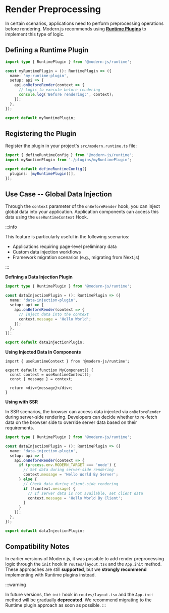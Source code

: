 # Render Preprocessing

In certain scenarios, applications need to perform preprocessing operations before rendering. Modern.js recommends using **[Runtime Plugins](/plugin/introduction.html#runtime-plugins)** to implement this type of logic.

## Defining a Runtime Plugin

```ts
import type { RuntimePlugin } from '@modern-js/runtime';

const myRuntimePlugin = (): RuntimePlugin => ({
  name: 'my-runtime-plugin',
  setup: api => {
    api.onBeforeRender(context => {
      // Logic to execute before rendering
      console.log('Before rendering:', context);
    });
  },
});

export default myRuntimePlugin;
```

## Registering the Plugin

Register the plugin in your project's `src/modern.runtime.ts` file:

```ts
import { defineRuntimeConfig } from '@modern-js/runtime';
import myRuntimePlugin from './plugins/myRuntimePlugin';

export default defineRuntimeConfig({
  plugins: [myRuntimePlugin()],
});
```

## Use Case -- Global Data Injection

Through the `context` parameter of the `onBeforeRender` hook, you can inject global data into your application. Application components can access this data using the `useRuntimeContext` Hook.

:::info

This feature is particularly useful in the following scenarios:

- Applications requiring page-level preliminary data
- Custom data injection workflows
- Framework migration scenarios (e.g., migrating from Next.js)

:::

**Defining a Data Injection Plugin**

```ts
import type { RuntimePlugin } from '@modern-js/runtime';

const dataInjectionPlugin = (): RuntimePlugin => ({
  name: 'data-injection-plugin',
  setup: api => {
    api.onBeforeRender(context => {
      // Inject data into the context
      context.message = 'Hello World';
    });
  },
});

export default dataInjectionPlugin;
```

**Using Injected Data in Components**

```tsx
import { useRuntimeContext } from '@modern-js/runtime';

export default function MyComponent() {
  const context = useRuntimeContext();
  const { message } = context;

  return <div>{message}</div>;
}
```

**Using with SSR**

In SSR scenarios, the browser can access data injected via `onBeforeRender` during server-side rendering. Developers can decide whether to re-fetch data on the browser side to override server data based on their requirements.

```ts
import type { RuntimePlugin } from '@modern-js/runtime';

const dataInjectionPlugin = (): RuntimePlugin => ({
  name: 'data-injection-plugin',
  setup: api => {
    api.onBeforeRender(context => {
      if (process.env.MODERN_TARGET === 'node') {
        // Set data during server-side rendering
        context.message = 'Hello World By Server';
      } else {
        // Check data during client-side rendering
        if (!context.message) {
          // If server data is not available, set client data
          context.message = 'Hello World By Client';
        }
      }
    });
  },
});

export default dataInjectionPlugin;
```

## Compatibility Notes

In earlier versions of Modern.js, it was possible to add render preprocessing logic through the `init` hook in `routes/layout.tsx` and the `App.init` method. These approaches are still **supported**, but we **strongly recommend** implementing with Runtime plugins instead.

:::warning

In future versions, the `init` hook in `routes/layout.tsx` and the `App.init` method will be gradually **deprecated**. We recommend migrating to the Runtime plugin approach as soon as possible.
:::
